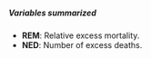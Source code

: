 <h5><b>Variables summarized</b></h5>

* **REM**: Relative excess mortality.
* **NED**: Number of excess deaths.
